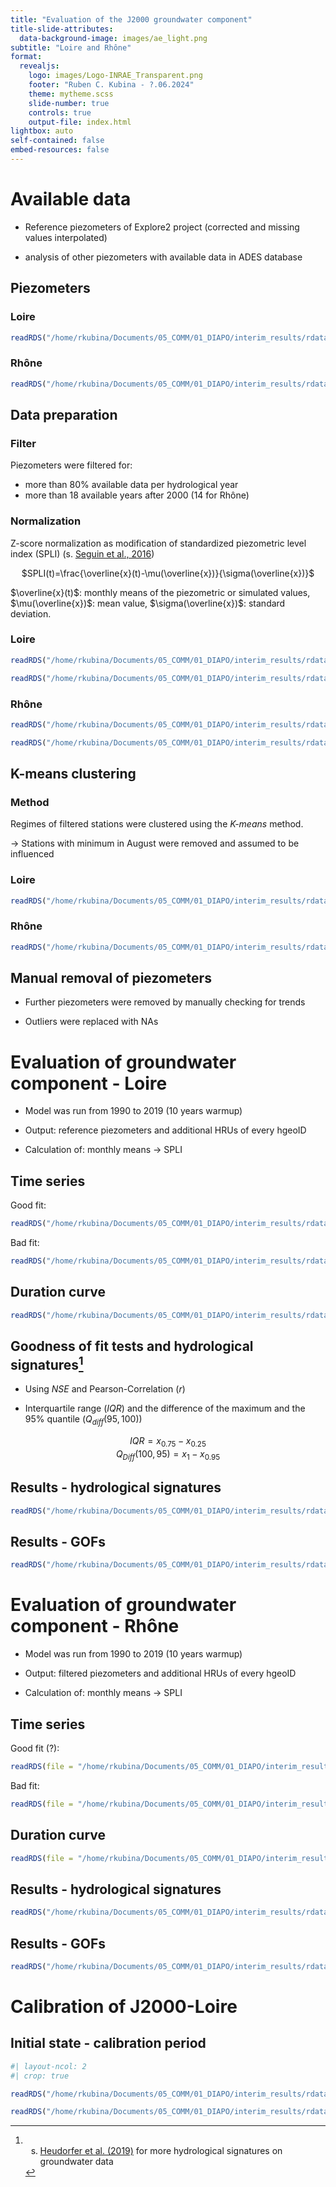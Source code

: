 ```yaml
---
title: "Evaluation of the J2000 groundwater component"
title-slide-attributes:
  data-background-image: images/ae_light.png
subtitle: "Loire and Rhône"
format: 
  revealjs:
    logo: images/Logo-INRAE_Transparent.png
    footer: "Ruben C. Kubina - ?.06.2024"
    theme: mytheme.scss
    slide-number: true
    controls: true
    output-file: index.html
lightbox: auto
self-contained: false
embed-resources: false
---
```


# Available data {background-image="images/ae_light.png"}

-   Reference piezometers of Explore2 project (corrected and missing values interpolated)

-   analysis of other piezometers with available data in ADES database

## Piezometers

::: panel-tabset
### Loire

```r
readRDS("/home/rkubina/Documents/05_COMM/01_DIAPO/interim_results/rdata/mapLoire.RDS")
```

### Rhône

```r
readRDS("/home/rkubina/Documents/05_COMM/01_DIAPO/interim_results/rdata/mapRhone.RDS")
```
:::

## Data preparation {.scrollable}

::: panel-tabset
### Filter

Piezometers were filtered for:

-   more than 80% available data per hydrological year
-   more than 18 available years after 2000 (14 for Rhône)

### Normalization

Z-score normalization as modification of standardized piezometric level index (SPLI) (s. [Seguin et al., 2016](http://infoterre.brgm.fr/rapports/RP-67251-FR.pdf))

<center>$SPLI(t)=\frac{\overline{x}(t)-\mu(\overline{x})}{\sigma(\overline{x})}$</center>

::: {.callout-tip appearance="simple"}
$\overline{x}(t)$: monthly means of the piezometric or simulated values, $\mu(\overline{x})$: mean value, $\sigma(\overline{x})$: standard deviation.
:::

### Loire

```r
readRDS("/home/rkubina/Documents/05_COMM/01_DIAPO/interim_results/rdata/dataAvail_Loire.RDS")
```

```r
readRDS("/home/rkubina/Documents/05_COMM/01_DIAPO/interim_results/rdata/dataAvail_filt_Loire.RDS")
```

### Rhône

```r
readRDS("/home/rkubina/Documents/05_COMM/01_DIAPO/interim_results/rdata/dataAvail_Rhone.RDS")
```

```r
readRDS("/home/rkubina/Documents/05_COMM/01_DIAPO/interim_results/rdata/dataAvail_filt_Rhone.RDS")
```
:::

## K-means clustering

::: panel-tabset
### Method

Regimes of filtered stations were clustered using the *K-means* method.

$\rightarrow$ Stations with minimum in August were removed and assumed to be influenced

### Loire

```r
readRDS("/home/rkubina/Documents/05_COMM/01_DIAPO/interim_results/rdata/clustRegime_Loire.RDS")
```

### Rhône

```r
readRDS("/home/rkubina/Documents/05_COMM/01_DIAPO/interim_results/rdata/clustRegime_Rhone.RDS")
```
:::

## Manual removal of piezometers

-   Further piezometers were removed by manually checking for trends

-   Outliers were replaced with NAs

# Evaluation of groundwater component - Loire {background-image="images/ae_light.png"}

-   Model was run from 1990 to 2019 (10 years warmup)

-   Output: reference piezometers and additional HRUs of every hgeoID

-   Calculation of: monthly means $\rightarrow$ SPLI

## Time series {.scrollable}
Good fit:
```r
readRDS("/home/rkubina/Documents/05_COMM/01_DIAPO/interim_results/rdata/goodFit_Loire.RDS")
```

Bad fit:
```r
readRDS("/home/rkubina/Documents/05_COMM/01_DIAPO/interim_results/rdata/badFit_Loire.RDS")
```

## Duration curve

```r
readRDS("/home/rkubina/Documents/05_COMM/01_DIAPO/interim_results/rdata/dur_badFit_Loire.RDS")
```

## Goodness of fit tests and hydrological signatures[^1]

  - Using $NSE$ and Pearson-Correlation ($r$)
  
  - Interquartile range ($IQR$) and the difference of the maximum and the 95% quantile ($Q_{diff}(95,100)$)
  
  <center> $IQR = x_{0.75} - x_{0.25}$ </center>
  
  <center> $Q_{Diff}(100,95) = x_{1} - x_{0.95}$ </center>

[^1]: s. [Heudorfer et al. (2019)](https://doi.org/10.1029/2018WR024418) for more hydrological signatures on groundwater data

## Results - hydrological signatures
```r
readRDS("/home/rkubina/Documents/05_COMM/01_DIAPO/interim_results/rdata/initHydrS_Loire.RDS")
``` 

## Results - GOFs
```r
readRDS("/home/rkubina/Documents/05_COMM/01_DIAPO/interim_results/rdata/initGofs_Loire.RDS")
```

# Evaluation of groundwater component - Rhône {background-image="images/ae_light.png"}

-   Model was run from 1990 to 2019 (10 years warmup)

-   Output: filtered piezometers and additional HRUs of every hgeoID

-   Calculation of: monthly means $\rightarrow$ SPLI

## Time series {.scrollable}
Good fit (?):
```r
readRDS(file = "/home/rkubina/Documents/05_COMM/01_DIAPO/interim_results/rdata/goodFit_Rhone.RDS")
```

Bad fit:
```r
readRDS(file = "/home/rkubina/Documents/05_COMM/01_DIAPO/interim_results/rdata/badFit_Rhone.RDS")
```

## Duration curve

```r
readRDS(file = "/home/rkubina/Documents/05_COMM/01_DIAPO/interim_results/rdata/dur_badFit_Rhone.RDS")
```

## Results - hydrological signatures
```r
readRDS("/home/rkubina/Documents/05_COMM/01_DIAPO/interim_results/rdata/initHydrS_Rhone.RDS")
``` 

## Results - GOFs
```r
readRDS("/home/rkubina/Documents/05_COMM/01_DIAPO/interim_results/rdata/initGofs_Rhone.RDS")
```


# Calibration of J2000-Loire {background-image="images/ae_light.png"}

## Initial state - calibration period

```r
#| layout-ncol: 2
#| crop: true

readRDS("/home/rkubina/Documents/05_COMM/01_DIAPO/interim_results/rdata/map_initNSE_Loire.RDS")

readRDS("/home/rkubina/Documents/05_COMM/01_DIAPO/interim_results/rdata/map_initKGE_Loire.RDS")
```
